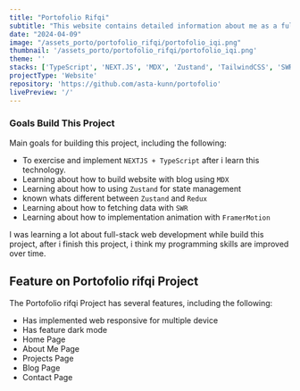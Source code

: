 ```yaml
---
title: "Portofolio Rifqi"
subtitle: "This website contains detailed information about me as a full-stack web developer."
date: "2024-04-09"
image: "/assets_porto/portofolio_rifqi/portofolio_iqi.png"
thumbnail: '/assets_porto/portofolio_rifqi/portofolio_iqi.png'
theme: ''
stacks: ['TypeScript', 'NEXT.JS', 'MDX', 'Zustand', 'TailwindCSS', 'SWR', 'FramerMotion']
projectType: 'Website'
repository: 'https://github.com/asta-kunn/portofolio'
livePreview: '/'
---
```


### Goals Build This Project

Main goals for building this project, including the following: 

- To exercise and implement `NEXTJS + TypeScript` after i learn this technology.
- Learning about how to build website with blog using `MDX`
- Learning about how to using `Zustand` for state management
- known whats different between `Zustand` and `Redux`
- Learning about how to fetching data with `SWR`
- Learning about how to implementation animation with `FramerMotion`

I was learning a lot about full-stack web development while build this project, after i finish this
project, i think my programming skills are improved over time. 

## Feature on Portofolio rifqi Project

The Portofolio rifqi Project has several features, including the following:
  - Has implemented web responsive for multiple device
  - Has feature dark mode
  - Home Page
  - About Me Page
  - Projects Page
  - Blog Page
  - Contact Page
